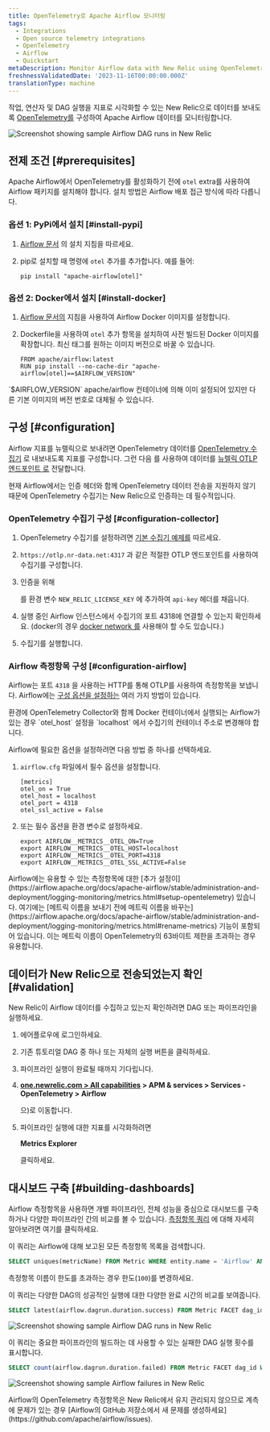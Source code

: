 ```yaml
---
title: OpenTelemetry로 Apache Airflow 모니터링
tags:
  - Integrations
  - Open source telemetry integrations
  - OpenTelemetry
  - Airflow
  - Quickstart
metaDescription: Monitor Airflow data with New Relic using OpenTelemetry.
freshnessValidatedDate: '2023-11-16T00:00:00.000Z'
translationType: machine
---
```




작업, 연산자 및 DAG 실행을 지표로 시각화할 수 있는 New Relic으로 데이터를 보내도록 [OpenTelemetry를](https://airflow.apache.org/docs/apache-airflow/stable/administration-and-deployment/logging-monitoring/metrics.html#setup-opentelemetry) 구성하여 Apache Airflow 데이터를 모니터링합니다.

<img
  title="Screenshot showing sample Airflow DAG runs in New Relic"
  alt="Screenshot showing sample Airflow DAG runs in New Relic"
  src={opentelemetryAirflow01}
/>

## 전제 조건 [#prerequisites]

Apache Airflow에서 OpenTelemetry를 활성화하기 전에 `otel` extra를 사용하여 Airflow 패키지를 설치해야 합니다. 설치 방법은 Airflow 배포 접근 방식에 따라 다릅니다.

### 옵션 1: PyPi에서 설치 [#install-pypi]

1. [Airflow 문서](https://airflow.apache.org/docs/apache-airflow/stable/installation/installing-from-pypi.html) 의 설치 지침을 따르세요.

2. pip로 설치할 때 명령에 `otel` 추가를 추가합니다. 예를 들어:

   `pip install "apache-airflow[otel]"`

### 옵션 2: Docker에서 설치 [#install-docker]

1. [Airflow 문서의](https://airflow.apache.org/docs/docker-stack/index.html) 지침을 사용하여 Airflow Docker 이미지를 설정합니다.

2. Dockerfile을 사용하여 `otel` 추가 항목을 설치하여 사전 빌드된 Docker 이미지를 확장합니다. 최신 태그를 원하는 이미지 버전으로 바꿀 수 있습니다.

   ```
   FROM apache/airflow:latest
   RUN pip install --no-cache-dir "apache-airflow[otel]==$AIRFLOW_VERSION"
   ```

<Callout variant="tip">
  `$AIRFLOW_VERSION` apache/airflow 컨테이너에 의해 이미 설정되어 있지만 다른 기본 이미지의 버전 번호로 대체될 수 있습니다.
</Callout>

## 구성 [#configuration]

Airflow 지표를 뉴렐릭으로 보내려면 OpenTelemetry 데이터를 [OpenTelemetry 수집기](/docs/more-integrations/open-source-telemetry-integrations/opentelemetry/collector/opentelemetry-collector-intro/) 로 내보내도록 지표를 구성합니다. 그런 다음 를 사용하여 데이터를 [뉴렐릭 OTLP 엔드포인트 로](/docs/more-integrations/open-source-telemetry-integrations/opentelemetry/opentelemetry-setup/#note-endpoints) <InlinePopover type="licenseKey"/>전달합니다.

<Callout variant="important">
  현재 Airflow에서는 인증 헤더와 함께 OpenTelemetry 데이터 전송을 지원하지 않기 때문에 OpenTelemetry 수집기는 New Relic으로 인증하는 데 필수적입니다.
</Callout>

### OpenTelemetry 수집기 구성 [#configuration-collector]

1. OpenTelemetry 수집기를 설정하려면 [기본 수집기 예제를](/docs/more-integrations/open-source-telemetry-integrations/opentelemetry/collector/opentelemetry-collector-basic/) 따르세요.

2. `https://otlp.nr-data.net:4317` 과 같은 적절한 OTLP 엔드포인트를 사용하여 수집기를 구성합니다.

3. 인증을 위해

   <InlinePopover type="licenseKey"/>

   를 환경 변수 `NEW_RELIC_LICENSE_KEY` 에 추가하여 `api-key` 헤더를 채웁니다.

4. 실행 중인 Airflow 인스턴스에서 수집기의 포트 4318에 연결할 수 있는지 확인하세요. (docker의 경우 [docker network 를](https://docs.docker.com/network/) 사용해야 할 수도 있습니다.)

5. 수집기를 실행합니다.

### Airflow 측정항목 구성 [#configuration-airflow]

Airflow는 포트 `4318` 을 사용하는 HTTP를 통해 OTLP를 사용하여 측정항목을 보냅니다. Airflow에는 [구성 옵션을 설정하는](https://airflow.apache.org/docs/apache-airflow/stable/howto/set-config.html) 여러 가지 방법이 있습니다.

<Callout variant="important">
  환경에 OpenTelemetry Collector와 함께 Docker 컨테이너에서 실행되는 Airflow가 있는 경우 `otel_host` 설정을 `localhost` 에서 수집기의 컨테이너 주소로 변경해야 합니다.
</Callout>

Airflow에 필요한 옵션을 설정하려면 다음 방법 중 하나를 선택하세요.

1. `airflow.cfg` 파일에서 필수 옵션을 설정합니다.

   ```
   [metrics]
   otel_on = True
   otel_host = localhost
   otel_port = 4318
   otel_ssl_active = False
   ```

2. 또는 필수 옵션을 환경 변수로 설정하세요.

   ```
   export AIRFLOW__METRICS__OTEL_ON=True
   export AIRFLOW__METRICS__OTEL_HOST=localhost
   export AIRFLOW__METRICS__OTEL_PORT=4318
   export AIRFLOW__METRICS__OTEL_SSL_ACTIVE=False
   ```

<Callout variant="tip">
  Airflow에는 유용할 수 있는 측정항목에 대한 [추가 설정이](https://airflow.apache.org/docs/apache-airflow/stable/administration-and-deployment/logging-monitoring/metrics.html#setup-opentelemetry) 있습니다. 여기에는 [메트릭 이름을 보내기 전에 메트릭 이름을 바꾸는](https://airflow.apache.org/docs/apache-airflow/stable/administration-and-deployment/logging-monitoring/metrics.html#rename-metrics) 기능이 포함되어 있습니다. 이는 메트릭 이름이 OpenTelemetry의 63바이트 제한을 초과하는 경우 유용합니다.
</Callout>

## 데이터가 New Relic으로 전송되었는지 확인 [#validation]

New Relic이 Airflow 데이터를 수집하고 있는지 확인하려면 DAG 또는 파이프라인을 실행하세요.

1. 에어플로우에 로그인하세요.

2. 기존 튜토리얼 DAG 중 하나 또는 자체의 실행 버튼을 클릭하세요.

3. 파이프라인 실행이 완료될 때까지 기다립니다.

4. <DoNotTranslate>**[one.newrelic.com > All capabilities](https://one.newrelic.com/all-capabilities) > APM & services > Services - OpenTelemetry > Airflow**</DoNotTranslate>

   으)로 이동합니다.

5. 파이프라인 실행에 대한 지표를 시각화하려면

   <DoNotTranslate>**Metrics Explorer**</DoNotTranslate>

   클릭하세요.

## 대시보드 구축 [#building-dashboards]

Airflow 측정항목을 사용하면 개별 파이프라인, 전체 성능을 중심으로 대시보드를 구축하거나 다양한 파이프라인 간의 비교를 볼 수 있습니다. [측정항목 쿼리](/docs/data-apis/understand-data/metric-data/query-metric-data-type/) 에 대해 자세히 알아보려면 여기를 클릭하세요.

이 쿼리는 Airflow에 대해 보고된 모든 측정항목 목록을 검색합니다.

```sql
SELECT uniques(metricName) FROM Metric WHERE entity.name = 'Airflow' AND metricName LIKE 'airflow.%' SINCE 30 MINUTES AGO LIMIT 100
```

측정항목 이름이 한도를 초과하는 경우 한도(`100`)를 변경하세요.

이 쿼리는 다양한 DAG의 성공적인 실행에 대한 다양한 완료 시간의 비교를 보여줍니다.

```sql
SELECT latest(airflow.dagrun.duration.success) FROM Metric FACET dag_id WHERE entity.name = 'Airflow' SINCE 30 minutes AGO TIMESERIES
```

<img
  title="Screenshot showing sample Airflow DAG runs in New Relic"
  alt="Screenshot showing sample Airflow DAG runs in New Relic"
  src={opentelemetryAirflow01}
/>

이 쿼리는 중요한 파이프라인의 <InlinePopover type="alerts"/>빌드하는 데 사용할 수 있는 실패한 DAG 실행 횟수를 표시합니다.

```sql
SELECT count(airflow.dagrun.duration.failed) FROM Metric FACET dag_id WHERE entity.name = 'Airflow' SINCE 30 minutes AGO TIMESERIES
```

<img
  title="Screenshot showing sample Airflow failures in New Relic"
  alt="Screenshot showing sample Airflow failures in New Relic"
  src={opentelemetryAirflow02}
/>

<Callout variant="important">
  Airflow의 OpenTelemetry 측정항목은 New Relic에서 유지 관리되지 않으므로 계측에 문제가 있는 경우 [Airflow의 GitHub 저장소에서 새 문제를 생성하세요](https://github.com/apache/airflow/issues).
</Callout>

<InstallFeedback/>